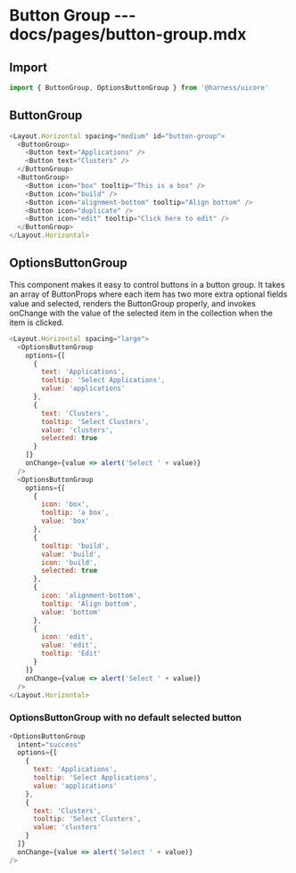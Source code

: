 # Button Group --- docs/pages/button-group.mdx

## Import

```js
import { ButtonGroup, OptionsButtonGroup } from '@harness/uicore'
```

## ButtonGroup

```js live=true
<Layout.Horizontal spacing="medium" id="button-group">
  <ButtonGroup>
    <Button text="Applications" />
    <Button text="Clusters" />
  </ButtonGroup>
  <ButtonGroup>
    <Button icon="box" tooltip="This is a box" />
    <Button icon="build" />
    <Button icon="alignment-bottom" tooltip="Align bottom" />
    <Button icon="duplicate" />
    <Button icon="edit" tooltip="Click here to edit" />
  </ButtonGroup>
</Layout.Horizontal>
```

## OptionsButtonGroup

This component makes it easy to control buttons in a button group. It takes an array of ButtonProps where each item has two more extra optional fields value and selected, renders the ButtonGroup properly, and invokes onChange with the value of the selected item in the collection when the item is clicked.

```js live=true
<Layout.Horizontal spacing="large">
  <OptionsButtonGroup
    options={[
      {
        text: 'Applications',
        tooltip: 'Select Applications',
        value: 'applications'
      },
      {
        text: 'Clusters',
        tooltip: 'Select Clusters',
        value: 'clusters',
        selected: true
      }
    ]}
    onChange={value => alert('Select ' + value)}
  />
  <OptionsButtonGroup
    options={[
      {
        icon: 'box',
        tooltip: 'a box',
        value: 'box'
      },
      {
        tooltip: 'build',
        value: 'build',
        icon: 'build',
        selected: true
      },
      {
        icon: 'alignment-bottom',
        tooltip: 'Align bottom',
        value: 'bottom'
      },
      {
        icon: 'edit',
        value: 'edit',
        tooltip: 'Edit'
      }
    ]}
    onChange={value => alert('Select ' + value)}
  />
</Layout.Horizontal>
```

### OptionsButtonGroup with no default selected button

```js live=true
<OptionsButtonGroup
  intent="success"
  options={[
    {
      text: 'Applications',
      tooltip: 'Select Applications',
      value: 'applications'
    },
    {
      text: 'Clusters',
      tooltip: 'Select Clusters',
      value: 'clusters'
    }
  ]}
  onChange={value => alert('Select ' + value)}
/>
```
